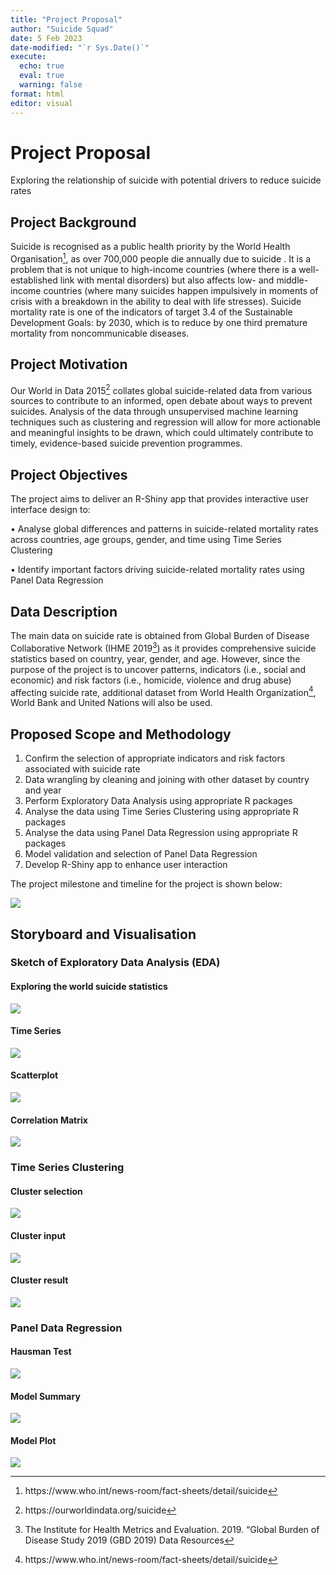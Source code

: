 ```yaml
---
title: "Project Proposal"
author: "Suicide Squad"
date: 5 Feb 2023
date-modified: "`r Sys.Date()`"
execute: 
  echo: true
  eval: true
  warning: false
format: html
editor: visual
---
```


# Project Proposal

Exploring the relationship of suicide with potential drivers to reduce suicide rates

## Project Background

Suicide is recognised as a public health priority by the World Health Organisation[^1], as over 700,000 people die annually due to suicide . It is a problem that is not unique to high-income countries (where there is a well-established link with mental disorders) but also affects low- and middle-income countries (where many suicides happen impulsively in moments of crisis with a breakdown in the ability to deal with life stresses). Suicide mortality rate is one of the indicators of target 3.4 of the Sustainable Development Goals: by 2030, which is to reduce by one third premature mortality from noncommunicable diseases.

[^1]: https://www.who.int/news-room/fact-sheets/detail/suicide

## Project Motivation

Our World in Data 2015[^2] collates global suicide-related data from various sources to contribute to an informed, open debate about ways to prevent suicides. Analysis of the data through unsupervised machine learning techniques such as clustering and regression will allow for more actionable and meaningful insights to be drawn, which could ultimately contribute to timely, evidence-based suicide prevention programmes.

[^2]: https://ourworldindata.org/suicide

## Project Objectives

The project aims to deliver an R-Shiny app that provides interactive user interface design to:

• Analyse global differences and patterns in suicide-related mortality rates across countries, age groups, gender, and time using Time Series Clustering

• Identify important factors driving suicide-related mortality rates using Panel Data Regression

## Data Description

The main data on suicide rate is obtained from Global Burden of Disease Collaborative Network (IHME 2019[^3]) as it provides comprehensive suicide statistics based on country, year, gender, and age. However, since the purpose of the project is to uncover patterns, indicators (i.e., social and economic) and risk factors (i.e., homicide, violence and drug abuse) affecting suicide rate, additional dataset from World Health Organization[^4], World Bank and United Nations will also be used.

[^3]: The Institute for Health Metrics and Evaluation. 2019. "Global Burden of Disease Study 2019 (GBD 2019) Data Resources

[^4]: https://www.who.int/news-room/fact-sheets/detail/suicide

## Proposed Scope and Methodology

1.  Confirm the selection of appropriate indicators and risk factors associated with suicide rate
2.  Data wrangling by cleaning and joining with other dataset by country and year
3.  Perform Exploratory Data Analysis using appropriate R packages
4.  Analyse the data using Time Series Clustering using appropriate R packages
5.  Analyse the data using Panel Data Regression using appropriate R packages
6.  Model validation and selection of Panel Data Regression
7.  Develop R-Shiny app to enhance user interaction

The project milestone and timeline for the project is shown below:

![](images/image-1813639033.png)

## Storyboard and Visualisation

### Sketch of Exploratory Data Analysis (EDA)

#### Exploring the world suicide statistics

![](images/image-971463215.png)

#### Time Series

![](images/image-74178723.png)

#### Scatterplot

![](images/image-1433716177.png)

#### Correlation Matrix

![](images/image-916517327.png)

### Time Series Clustering

#### Cluster selection

![](images/image-1986320426.png)

#### Cluster input

![](images/image-89781643.png)

#### Cluster result

![](images/image-636978349.png)

### Panel Data Regression

#### Hausman Test

![](images/image-955031268.png)

#### Model Summary

![](images/image-1649434677.png)

#### Model Plot

![](images/image-1559486475.png)
